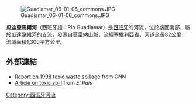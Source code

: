 [[Image:Guadiamar_06-01-06_commons.JPG|thumb]]

'''瓜迪亞馬爾河'''（西班牙語：Río Guadiamar）是[[西班牙|西班牙]]的河流，位於該國南部，屬於[[瓜達幾維河|瓜達幾維河]]的支流，發源自[[莫雷納山脈|莫雷納山脈]]，流經[[塞維利亞省|塞維利亞省]]，河道全長82公里，流域面積1,300平方公里。

==外部連結==
*[http://www.cnn.com/EARTH/9804/26/spain.spill.reut/ Report on 1998 toxic waste spillage] {{Wayback|url=http://www.cnn.com/EARTH/9804/26/spain.spill.reut/ |date=20160304040358 }} from CNN
*[http://www.elpais.com/articulo/opinion/HUELVA/BOLIDEN_APIRSA_/MINAS_DE_AZNALCoLLAR/MINISTERIO_DE_MEDIO_AMBIENTE/ROTURA_DE_LA_BALSA_DE_LAS_MINAS_BOLIDEN_EN_AZNALCoLLAR/PARQUE_NACIONAL_DE_DOnANA/PODER_EJECUTIVO/_GOBIERNO_PP_/1996-2000/desastre/elpepiopi/19980427elpepiopi_3/Tes Article on toxic spill] from ''El País'' {{es}}

{{Spain-geo-stub}}
[[Category:西班牙河流|Category:西班牙河流]]